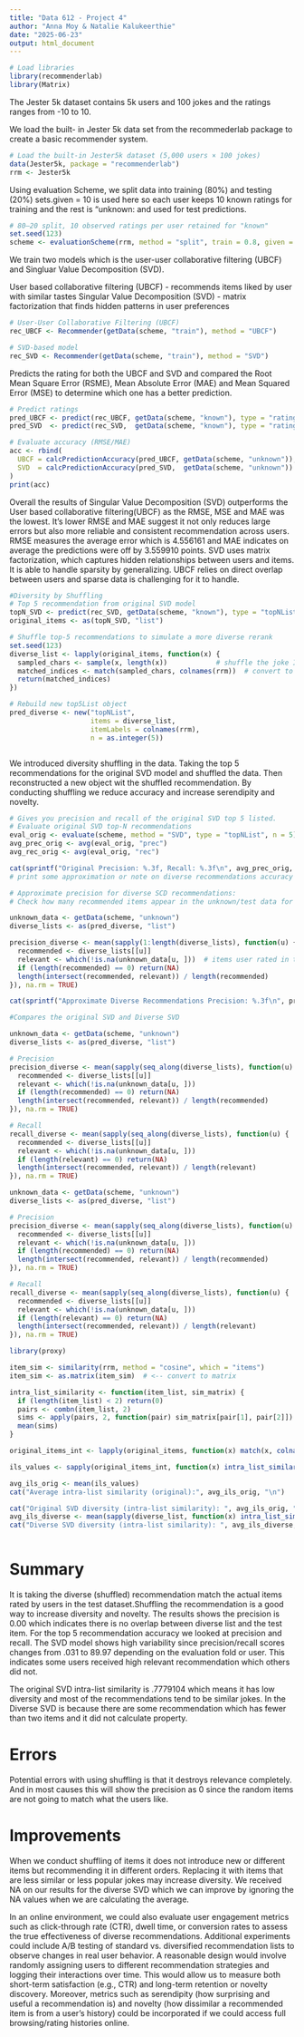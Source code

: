 ```yaml
---
title: "Data 612 - Project 4"
author: "Anna Moy & Natalie Kalukeerthie"
date: "2025-06-23"
output: html_document
---
```


```r
# Load libraries
library(recommenderlab)
library(Matrix)
```


The Jester 5k dataset contains 5k users and 100 jokes and the ratings ranges from -10 to 10. 

We load the built- in Jester 5k data set from the recommederlab package to create a basic recommender system. 

```r
# Load the built-in Jester5k dataset (5,000 users × 100 jokes)
data(Jester5k, package = "recommenderlab")
rrm <- Jester5k
```

Using evaluation Scheme, we split data into training (80%) and testing (20%) sets.given = 10 is used here so each user keeps 10 known ratings for training and the rest is "unknown: and used for test predictions. 

```r
# 80–20 split, 10 observed ratings per user retained for "known"
set.seed(123)
scheme <- evaluationScheme(rrm, method = "split", train = 0.8, given = 10, goodRating = 3)

```

We train two models which is the user-user collaborative filtering (UBCF) and Singluar Value Decomposition (SVD).

User based collaborative filtering (UBCF) - recommends items liked by user with similar tastes
Singular Value Decomposition (SVD) - matrix factorization that finds hidden patterns in user preferences

```r
# User-User Collaborative Filtering (UBCF)
rec_UBCF <- Recommender(getData(scheme, "train"), method = "UBCF")

# SVD-based model
rec_SVD <- Recommender(getData(scheme, "train"), method = "SVD")

```

Predicts the rating for both the UBCF and SVD and compared the Root Mean Square Error (RSME), Mean Absolute Error (MAE) and Mean Squared Error (MSE) to determine which one has a better prediction. 

```r
# Predict ratings
pred_UBCF <- predict(rec_UBCF, getData(scheme, "known"), type = "ratings")
pred_SVD  <- predict(rec_SVD,  getData(scheme, "known"), type = "ratings")

# Evaluate accuracy (RMSE/MAE)
acc <- rbind(
  UBCF = calcPredictionAccuracy(pred_UBCF, getData(scheme, "unknown")),
  SVD  = calcPredictionAccuracy(pred_SVD,  getData(scheme, "unknown"))
)
print(acc)

```

Overall the results of Singular Value Decomposition (SVD) outperforms the User based collaborative filtering(UBCF) as the RMSE, MSE and MAE was the lowest. It's lower RMSE and MAE suggest it  not only reduces large errors but also more reliable and consistent recommendation across users. RMSE measures the average error which is 4.556161 and MAE indicates on average the predictions were off by 3.559910 points. SVD uses matrix factorization, which captures hidden relationships between users and items. It is able to handle sparsity by generalizing. UBCF relies on direct overlap between users and sparse data is challenging for it to handle. 



```r
#Diversity by Shuffling
# Top 5 recommendation from original SVD model
topN_SVD <- predict(rec_SVD, getData(scheme, "known"), type = "topNList", n = 5)
original_items <- as(topN_SVD, "list")

# Shuffle top-5 recommendations to simulate a more diverse rerank
set.seed(123)
diverse_list <- lapply(original_items, function(x) {
  sampled_chars <- sample(x, length(x))            # shuffle the joke IDs (characters)
  matched_indices <- match(sampled_chars, colnames(rrm))  # convert to integer indices
  return(matched_indices)
})

# Rebuild new top5List object
pred_diverse <- new("topNList",
                    items = diverse_list,
                    itemLabels = colnames(rrm),
                    n = as.integer(5))



```

We introduced diversity shuffling in the data. Taking the top 5 recommendations for the original SVD model and shuffled the data. Then reconstructed a new object wit the shuffled recommendation. By conducting shuffling we reduce accuracy and increase serendipity and novelty. 
```r
# Gives you precision and recall of the original SVD top 5 listed.
# Evaluate original SVD top-N recommendations
eval_orig <- evaluate(scheme, method = "SVD", type = "topNList", n = 5)
avg_prec_orig <- avg(eval_orig, "prec")
avg_rec_orig <- avg(eval_orig, "rec")

cat(sprintf("Original Precision: %.3f, Recall: %.3f\n", avg_prec_orig, avg_rec_orig))
# print some approximation or note on diverse recommendations accuracy here

```
```r
# Approximate precision for diverse SCD recommendations:
# Check how many recommended items appear in the unknown/test data for each user

unknown_data <- getData(scheme, "unknown")
diverse_lists <- as(pred_diverse, "list")

precision_diverse <- mean(sapply(1:length(diverse_lists), function(u) {
  recommended <- diverse_lists[[u]]
  relevant <- which(!is.na(unknown_data[u, ]))  # items user rated in test
  if (length(recommended) == 0) return(NA)
  length(intersect(recommended, relevant)) / length(recommended)
}), na.rm = TRUE)

cat(sprintf("Approximate Diverse Recommendations Precision: %.3f\n", precision_diverse))

#Compares the original SVD and Diverse SVD
```

```r
unknown_data <- getData(scheme, "unknown")
diverse_lists <- as(pred_diverse, "list")

# Precision
precision_diverse <- mean(sapply(seq_along(diverse_lists), function(u) {
  recommended <- diverse_lists[[u]]
  relevant <- which(!is.na(unknown_data[u, ]))
  if (length(recommended) == 0) return(NA)
  length(intersect(recommended, relevant)) / length(recommended)
}), na.rm = TRUE)

# Recall
recall_diverse <- mean(sapply(seq_along(diverse_lists), function(u) {
  recommended <- diverse_lists[[u]]
  relevant <- which(!is.na(unknown_data[u, ]))
  if (length(relevant) == 0) return(NA)
  length(intersect(recommended, relevant)) / length(relevant)
}), na.rm = TRUE)

unknown_data <- getData(scheme, "unknown")
diverse_lists <- as(pred_diverse, "list")

# Precision
precision_diverse <- mean(sapply(seq_along(diverse_lists), function(u) {
  recommended <- diverse_lists[[u]]
  relevant <- which(!is.na(unknown_data[u, ]))
  if (length(recommended) == 0) return(NA)
  length(intersect(recommended, relevant)) / length(recommended)
}), na.rm = TRUE)

# Recall
recall_diverse <- mean(sapply(seq_along(diverse_lists), function(u) {
  recommended <- diverse_lists[[u]]
  relevant <- which(!is.na(unknown_data[u, ]))
  if (length(relevant) == 0) return(NA)
  length(intersect(recommended, relevant)) / length(relevant)
}), na.rm = TRUE)

library(proxy)

item_sim <- similarity(rrm, method = "cosine", which = "items")
item_sim <- as.matrix(item_sim)  # <-- convert to matrix

intra_list_similarity <- function(item_list, sim_matrix) {
  if (length(item_list) < 2) return(0)
  pairs <- combn(item_list, 2)
  sims <- apply(pairs, 2, function(pair) sim_matrix[pair[1], pair[2]])
  mean(sims)
}

original_items_int <- lapply(original_items, function(x) match(x, colnames(rrm)))

ils_values <- sapply(original_items_int, function(x) intra_list_similarity(x, sim_matrix = item_sim))

avg_ils_orig <- mean(ils_values)
cat("Average intra-list similarity (original):", avg_ils_orig, "\n")

cat("Original SVD diversity (intra-list similarity): ", avg_ils_orig, "\n")
avg_ils_diverse <- mean(sapply(diverse_list, function(x) intra_list_similarity(x, sim_matrix = item_sim)))
cat("Diverse SVD diversity (intra-list similarity): ", avg_ils_diverse, "\n")



```


# Summary
It is taking the diverse (shuffled) recommendation match the actual items rated by users in the test dataset.Shuffling the recommendation is a good way to increase diversity and novelty. The results shows the precision is 0.00 which indicates there is no overlap between diverse list and the test item. For the top 5 recommendation accuracy we looked at precision and recall. The SVD model shows high variability since precision/recall scores changes from .031 to 89.97 depending on the evaluation fold or user. This indicates some users received high relevant recommendation which others did not. 

The original SVD intra-list similarity is .7779104 which means it has low diversity and most of the recommendations tend to be similar jokes. In the Diverse SVD is because there are some recommendation which has fewer than two items and it did not calculate property. 

# Errors

Potential errors with using shuffling is that it destroys relevance completely. And in most causes this will show the precision as 0 since the random items are not going to match what the users like. 

# Improvements

When we conduct shuffling of items it does not introduce new or different items but recommending it in different orders. Replacing it with items that are less similar or less popular jokes may increase diversity. We received NA on our results for the diverse SVD which we can improve by ignoring the NA values when we are calculating the average.

In an online environment, we could also evaluate user engagement metrics such as click-through rate (CTR), dwell time, or conversion rates to assess the true effectiveness of diverse recommendations. Additional experiments could include A/B testing of standard vs. diversified recommendation lists to observe changes in real user behavior. A reasonable design would involve randomly assigning users to different recommendation strategies and logging their interactions over time. This would allow us to measure both short-term satisfaction (e.g., CTR) and long-term retention or novelty discovery. Moreover, metrics such as serendipity (how surprising and useful a recommendation is) and novelty (how dissimilar a recommended item is from a user’s history) could be incorporated if we could access full browsing/rating histories online.